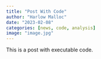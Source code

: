 ```yaml
---
title: "Post With Code"
author: "Harlow Malloc"
date: "2023-02-08"
categories: [news, code, analysis]
image: "image.jpg"
---
```


This is a post with executable code.
